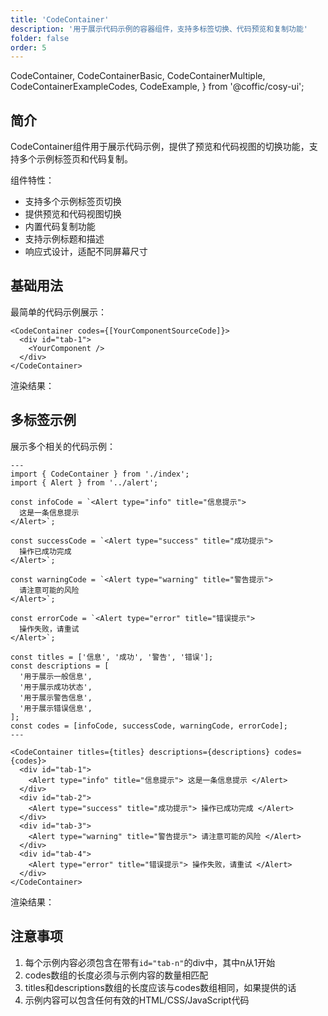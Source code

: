 ```yaml
---
title: 'CodeContainer'
description: '用于展示代码示例的容器组件，支持多标签切换、代码预览和复制功能'
folder: false
order: 5
---
```


  CodeContainer,
  CodeContainerBasic,
  CodeContainerMultiple,
  CodeContainerExampleCodes,
  CodeExample,
} from '@coffic/cosy-ui';

## 简介

CodeContainer组件用于展示代码示例，提供了预览和代码视图的切换功能，支持多个示例标签页和代码复制。

组件特性：

- 支持多个示例标签页切换
- 提供预览和代码视图切换
- 内置代码复制功能
- 支持示例标题和描述
- 响应式设计，适配不同屏幕尺寸

## 基础用法

最简单的代码示例展示：

```astro 
<CodeContainer codes={[YourComponentSourceCode]}>
  <div id="tab-1">
    <YourComponent />
  </div>
</CodeContainer>
```

渲染结果：

<CodeContainerBasic />

## 多标签示例

展示多个相关的代码示例：

```astro
---
import { CodeContainer } from './index';
import { Alert } from '../alert';

const infoCode = `<Alert type="info" title="信息提示">
  这是一条信息提示
</Alert>`;

const successCode = `<Alert type="success" title="成功提示">
  操作已成功完成
</Alert>`;

const warningCode = `<Alert type="warning" title="警告提示">
  请注意可能的风险
</Alert>`;

const errorCode = `<Alert type="error" title="错误提示">
  操作失败，请重试
</Alert>`;

const titles = ['信息', '成功', '警告', '错误'];
const descriptions = [
  '用于展示一般信息',
  '用于展示成功状态',
  '用于展示警告信息',
  '用于展示错误信息',
];
const codes = [infoCode, successCode, warningCode, errorCode];
---

<CodeContainer titles={titles} descriptions={descriptions} codes={codes}>
  <div id="tab-1">
    <Alert type="info" title="信息提示"> 这是一条信息提示 </Alert>
  </div>
  <div id="tab-2">
    <Alert type="success" title="成功提示"> 操作已成功完成 </Alert>
  </div>
  <div id="tab-3">
    <Alert type="warning" title="警告提示"> 请注意可能的风险 </Alert>
  </div>
  <div id="tab-4">
    <Alert type="error" title="错误提示"> 操作失败，请重试 </Alert>
  </div>
</CodeContainer>
```

渲染结果：

<CodeContainerMultiple />

## 注意事项

1. 每个示例内容必须包含在带有`id="tab-n"`的div中，其中n从1开始
2. codes数组的长度必须与示例内容的数量相匹配
3. titles和descriptions数组的长度应该与codes数组相同，如果提供的话
4. 示例内容可以包含任何有效的HTML/CSS/JavaScript代码
